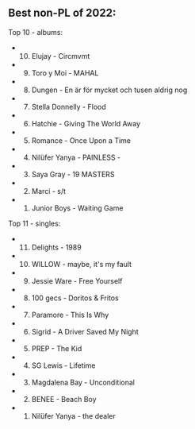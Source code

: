 ## Best non-PL of 2022:

Top 10 - albums:

- 10. Elujay - Circmvmt
- 9. Toro y Moi - MAHAL
- 8. Dungen - En är för mycket och tusen aldrig nog
- 7. Stella Donnelly - Flood
- 6. Hatchie - Giving The World Away
- 5. Romance - Once Upon a Time
- 4. Nilüfer Yanya - PAINLESS -
- 3. Saya Gray - 19 MASTERS
- 2. Marci - s/t
- 1. Junior Boys - Waiting Game

Top 11 - singles:

- 11. Delights - 1989
- 10. WILLOW - maybe, it's my fault
- 9. Jessie Ware - Free Yourself
- 8. 100 gecs - Doritos & Fritos
- 7. Paramore - This Is Why
- 6. Sigrid - A Driver Saved My Night
- 5. PREP - The Kid
- 4. SG Lewis - Lifetime
- 3. Magdalena Bay - Unconditional
- 2. BENEE - Beach Boy
- 1. Nilüfer Yanya - the dealer
